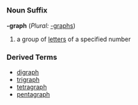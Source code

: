 =={{en}}==
===Noun Suffix===
'''-graph''' (''Plural:'' [[-graphs]])

#a group of [[letter]]s of a specified number
===Derived Terms===
*[[digraph]]
*[[trigraph]]
*[[tetragraph]]
*[[pentagraph]]